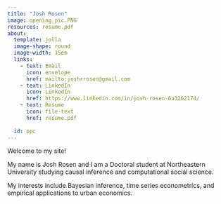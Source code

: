 ---
title: "Josh Rosen"
image: opening_pic.PNG
resources: resume.pdf
about:
  template: jolla
  image-shape: round
  image-width: 15em
  links:
    - text: Email
      icon: envelope
      href: mailto:joshrrosen@gmail.com
    - text: LinkedIn
      icon: LinkedIn
      href: https://www.linkedin.com/in/josh-rosen-6a3262174/
    - text: Resume
      icon: file-text
      href: resume.pdf
    
  id: ppc
---


:::{#ppc}
Welcome to my site! 

My name is Josh Rosen and I am a Doctoral student at Northeastern University studying causal inference and computational social science. 

My interests include Bayesian inference, time series econometrics, and empirical applications to urban economics.

:::